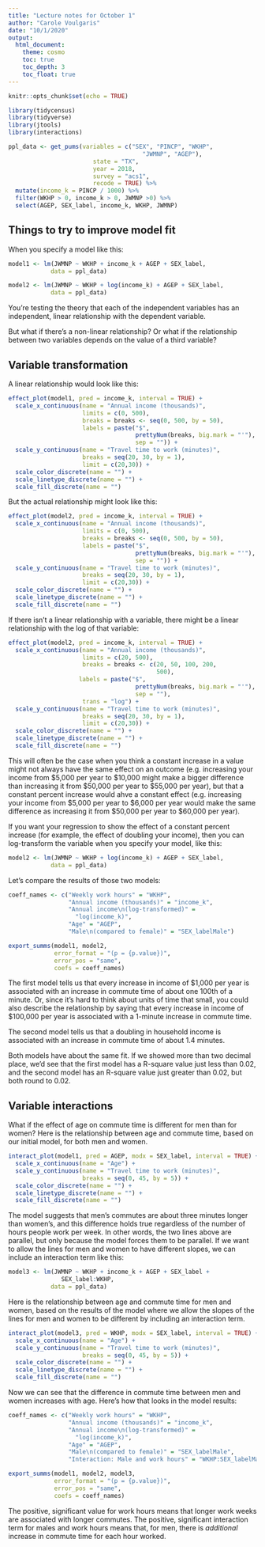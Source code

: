 ```yaml
---
title: "Lecture notes for October 1"
author: "Carole Voulgaris"
date: "10/1/2020"
output: 
  html_document:
    theme: cosmo
    toc: true
    toc_depth: 3
    toc_float: true
---
```

```r
knitr::opts_chunk$set(echo = TRUE)

library(tidycensus)
library(tidyverse)
library(jtools)
library(interactions)
```

```r
ppl_data <- get_pums(variables = c("SEX", "PINCP", "WKHP", 
                                      "JWMNP", "AGEP"),
                        state = "TX", 
                        year = 2018, 
                        survey = "acs1",
                        recode = TRUE) %>%
  mutate(income_k = PINCP / 1000) %>%
  filter(WKHP > 0, income_k > 0, JWMNP >0) %>%
  select(AGEP, SEX_label, income_k, WKHP, JWMNP)
```


## Things to try to improve model fit

When you specify a model like this:

```r
model1 <- lm(JWMNP ~ WKHP + income_k + AGEP + SEX_label, 
            data = ppl_data)
```

```r
model2 <- lm(JWMNP ~ WKHP + log(income_k) + AGEP + SEX_label, 
            data = ppl_data)
```

You're testing the theory that each of the independent variables has an independent, linear relationship with the dependent variable. 

But what if there's a non-linear relationship? Or what if the relationship between two variables depends on the value of a third variable?

## Variable transformation

A linear relationship would look like this:

```r
effect_plot(model1, pred = income_k, interval = TRUE) +
  scale_x_continuous(name = "Annual income (thousands)",
                     limits = c(0, 500),
                     breaks = breaks <- seq(0, 500, by = 50),
                     labels = paste("$", 
                                    prettyNum(breaks, big.mark = "'"),
                                    sep = "")) +
  scale_y_continuous(name = "Travel time to work (minutes)",
                     breaks = seq(20, 30, by = 1),
                     limit = c(20,30)) +
  scale_color_discrete(name = "") +
  scale_linetype_discrete(name = "") +
  scale_fill_discrete(name = "") 
```

But the actual relationship might look like this:

```r
effect_plot(model2, pred = income_k, interval = TRUE) +
  scale_x_continuous(name = "Annual income (thousands)",
                     limits = c(0, 500),
                     breaks = breaks <- seq(0, 500, by = 50),
                     labels = paste("$", 
                                    prettyNum(breaks, big.mark = "'"),
                                    sep = "")) +
  scale_y_continuous(name = "Travel time to work (minutes)",
                     breaks = seq(20, 30, by = 1),
                     limit = c(20,30)) +
  scale_color_discrete(name = "") +
  scale_linetype_discrete(name = "") +
  scale_fill_discrete(name = "") 
```

If there isn't a linear relationship with a variable, there might be a linear relationship with the log of that variable:

```r
effect_plot(model2, pred = income_k, interval = TRUE) +
  scale_x_continuous(name = "Annual income (thousands)",
                     limits = c(20, 500),
                     breaks = breaks <- c(20, 50, 100, 200,
                                          500),
                    labels = paste("$", 
                                    prettyNum(breaks, big.mark = "'"),
                                    sep = ""),
                     trans = "log") +
  scale_y_continuous(name = "Travel time to work (minutes)",
                     breaks = seq(20, 30, by = 1),
                     limit = c(20,30)) +
  scale_color_discrete(name = "") +
  scale_linetype_discrete(name = "") +
  scale_fill_discrete(name = "") 
```

This will often be the case when you think a constant increase in a value might not always have the same effect on an outcome (e.g. increasing your income from \$5,000 per year to \$10,000 might make a bigger difference than increasing it from \$50,000 per year to \$55,000 per year), but that a constant percent increase would ahve a constant effect (e.g. increasing your income from \$5,000 per year to \$6,000 per year would make the same difference as increasing it from \$50,000 per year to \$60,000 per year).

If you want your regression to show the effect of a constant percent increase (for example, the effect of doubling your income), then you can log-transform the variable when you specify your model, like this:

```r
model2 <- lm(JWMNP ~ WKHP + log(income_k) + AGEP + SEX_label, 
            data = ppl_data)
```

Let's compare the results of those two models:

```r
coeff_names <- c("Weekly work hours" = "WKHP",
                 "Annual income (thousands)" = "income_k",
                 "Annual income\n(log-transformed)" = 
                   "log(income_k)",
                 "Age" = "AGEP",
                 "Male\n(compared to female)" = "SEX_labelMale")

export_summs(model1, model2, 
             error_format = "(p = {p.value})",
             error_pos = "same",
             coefs = coeff_names)
```     

The first model tells us that every increase in income of \$1,000 per year is associated with an increase in commute time of about one 100th of a minute. Or, since it's hard to think about units of time that small, you could also describe the relationship by saying that every increase in income of \$100,000 per year is associated with a 1-minute increase in commute time.

The second model tells us that a doubling in household income is associated with an increase in commute time of about 1.4 minutes.

Both models have about the same fit. If we showed more than two decimal place, we'd see that the first model has a R-square value just less than 0.02, and the second model has an R-square value just greater than 0.02, but both round to 0.02.

## Variable interactions

What if the effect of age on commute time is different for men than for women? Here is the relationship between age and commute time, based on our initial model, for both men and women.

```r
interact_plot(model1, pred = AGEP, modx = SEX_label, interval = TRUE) +
  scale_x_continuous(name = "Age") +
  scale_y_continuous(name = "Travel time to work (minutes)",
                     breaks = seq(0, 45, by = 5)) +
  scale_color_discrete(name = "") +
  scale_linetype_discrete(name = "") +
  scale_fill_discrete(name = "") 
```

The model suggests that men's commutes are about three minutes longer than women's, and this difference holds true regardless of the number of hours people work per week. In other words, the two lines above are parallel, but only because the model forces them to be parallel. If we want to allow the lines for men and women to have different slopes, we can include an interaction term like this:

```r
model3 <- lm(JWMNP ~ WKHP + income_k + AGEP + SEX_label +
               SEX_label:WKHP, 
            data = ppl_data)
```

Here is the relationship between age and commute time for men and women, based on the results of the model where we allow the slopes of the lines for men and women to be different by including an interaction term.

```r
interact_plot(model3, pred = WKHP, modx = SEX_label, interval = TRUE) +
  scale_x_continuous(name = "Age") +
  scale_y_continuous(name = "Travel time to work (minutes)",
                     breaks = seq(0, 45, by = 5)) +
  scale_color_discrete(name = "") +
  scale_linetype_discrete(name = "") +
  scale_fill_discrete(name = "") 
```

Now we can see that the difference in commute time between men and women increases with age. Here's how that looks in the model results:

```r
coeff_names <- c("Weekly work hours" = "WKHP",
                 "Annual income (thousands)" = "income_k",
                 "Annual income\n(log-transformed)" = 
                   "log(income_k)",
                 "Age" = "AGEP",
                 "Male\n(compared to female)" = "SEX_labelMale",
                 "Interaction: Male and work hours" = "WKHP:SEX_labelMale")

export_summs(model1, model2, model3, 
             error_format = "(p = {p.value})",
             error_pos = "same",
             coefs = coeff_names)
``` 

The positive, significant value for work hours means that longer work weeks are associated with longer commutes. The positive, significant interaction term for males and work hours means that, for men, there is *additional* increase in commute time for each hour worked.

